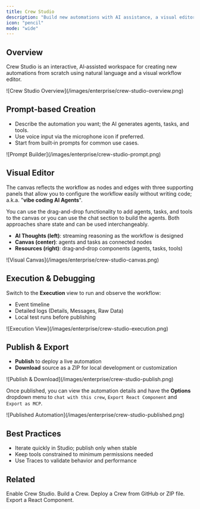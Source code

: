 ```yaml
---
title: Crew Studio
description: "Build new automations with AI assistance, a visual editor, and integrated testing."
icon: "pencil"
mode: "wide"
---
```


## Overview

Crew Studio is an interactive, AI‑assisted workspace for creating new automations from scratch using natural language and a visual workflow editor.

<Frame>
  ![Crew Studio Overview](/images/enterprise/crew-studio-overview.png)
</Frame>

## Prompt‑based Creation

- Describe the automation you want; the AI generates agents, tasks, and tools.
- Use voice input via the microphone icon if preferred.
- Start from built‑in prompts for common use cases.

<Frame>
  ![Prompt Builder](/images/enterprise/crew-studio-prompt.png)
</Frame>

## Visual Editor

The canvas reflects the workflow as nodes and edges with three supporting panels that allow you to configure the workflow easily without writing code; a.k.a. "**vibe coding AI Agents**".

You can use the drag-and-drop functionality to add agents, tasks, and tools to the canvas or you can use the chat section to build the agents. Both approaches share state and can be used interchangeably.

- **AI Thoughts (left)**: streaming reasoning as the workflow is designed
- **Canvas (center)**: agents and tasks as connected nodes
- **Resources (right)**: drag‑and‑drop components (agents, tasks, tools)

<Frame>
  ![Visual Canvas](/images/enterprise/crew-studio-canvas.png)
</Frame>

## Execution & Debugging

Switch to the <b>Execution</b> view to run and observe the workflow:

- Event timeline
- Detailed logs (Details, Messages, Raw Data)
- Local test runs before publishing

<Frame>
  ![Execution View](/images/enterprise/crew-studio-execution.png)
</Frame>

## Publish & Export

- <b>Publish</b> to deploy a live automation
- <b>Download</b> source as a ZIP for local development or customization

<Frame>
  ![Publish & Download](/images/enterprise/crew-studio-publish.png)
</Frame>

Once published, you can view the automation details and have the **Options** dropdown menu to `chat with this crew`, `Export React Component` and `Export as MCP`.

<Frame>
  ![Published Automation](/images/enterprise/crew-studio-published.png)
</Frame>

## Best Practices

- Iterate quickly in Studio; publish only when stable
- Keep tools constrained to minimum permissions needed
- Use Traces to validate behavior and performance

## Related

<CardGroup cols={4}>
  <Card title="Enable Crew Studio" href="/en/enterprise/guides/enable-crew-studio" icon="palette">
    Enable Crew Studio.
  </Card>
  <Card title="Build a Crew" href="/en/enterprise/guides/build-crew" icon="paintbrush">
    Build a Crew.
  </Card>
  <Card title="Deploy a Crew" href="/en/enterprise/guides/deploy-crew" icon="rocket">
    Deploy a Crew from GitHub or ZIP file.
  </Card>
  <Card title="Export a React Component" href="/en/enterprise/guides/react-component-export" icon="download">
    Export a React Component.
  </Card>
</CardGroup>
